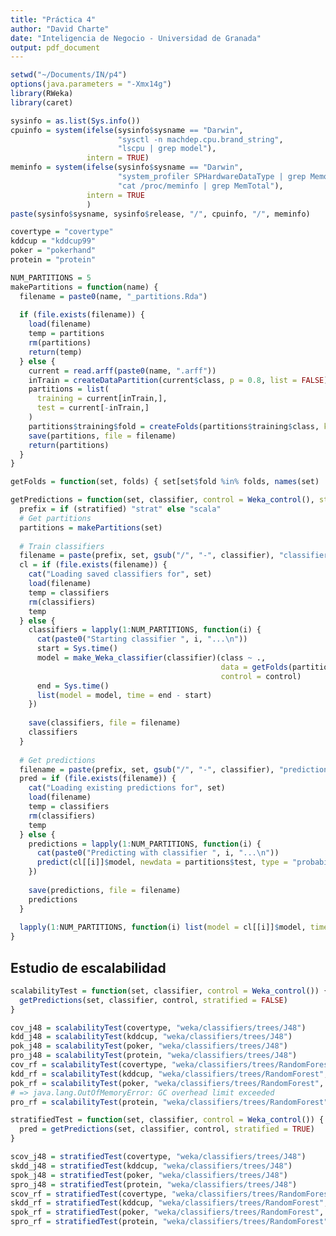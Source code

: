 ```yaml
---
title: "Práctica 4"
author: "David Charte"
date: "Inteligencia de Negocio - Universidad de Granada"
output: pdf_document
---
```


```r
setwd("~/Documents/IN/p4")
options(java.parameters = "-Xmx14g")
library(RWeka)
library(caret)
```

```r
sysinfo = as.list(Sys.info())
cpuinfo = system(ifelse(sysinfo$sysname == "Darwin",
                        "sysctl -n machdep.cpu.brand_string",
                        "lscpu | grep model"),
                 intern = TRUE)
meminfo = system(ifelse(sysinfo$sysname == "Darwin",
                        "system_profiler SPHardwareDataType | grep Memory",
                        "cat /proc/meminfo | grep MemTotal"),
                 intern = TRUE
                 )
paste(sysinfo$sysname, sysinfo$release, "/", cpuinfo, "/", meminfo)
```

```r
covertype = "covertype"
kddcup = "kddcup99"
poker = "pokerhand"
protein = "protein"
```

```r
NUM_PARTITIONS = 5
makePartitions = function(name) {
  filename = paste0(name, "_partitions.Rda")
  
  if (file.exists(filename)) {
    load(filename)
    temp = partitions
    rm(partitions)
    return(temp)
  } else {
    current = read.arff(paste0(name, ".arff"))
    inTrain = createDataPartition(current$class, p = 0.8, list = FALSE)
    partitions = list(
      training = current[inTrain,],
      test = current[-inTrain,]
    )
    partitions$training$fold = createFolds(partitions$training$class, k = NUM_PARTITIONS, list = FALSE)
    save(partitions, file = filename)
    return(partitions)
  }
}

getFolds = function(set, folds) { set[set$fold %in% folds, names(set) != "fold"] }

getPredictions = function(set, classifier, control = Weka_control(), stratified = FALSE) {
  prefix = if (stratified) "strat" else "scala"
  # Get partitions
  partitions = makePartitions(set)
  
  # Train classifiers
  filename = paste(prefix, set, gsub("/", "-", classifier), "classifiers.Rda", sep="_")
  cl = if (file.exists(filename)) {
    cat("Loading saved classifiers for", set)
    load(filename)
    temp = classifiers
    rm(classifiers)
    temp
  } else {
    classifiers = lapply(1:NUM_PARTITIONS, function(i) {
      cat(paste0("Starting classifier ", i, "...\n"))
      start = Sys.time()
      model = make_Weka_classifier(classifier)(class ~ .,
                                               data = getFolds(partitions$training, if (stratified) i else 1:i),
                                               control = control)
      end = Sys.time()
      list(model = model, time = end - start)
    })
    
    save(classifiers, file = filename)
    classifiers
  }
  
  # Get predictions
  filename = paste(prefix, set, gsub("/", "-", classifier), "predictions.Rda", sep="_")
  pred = if (file.exists(filename)) {
    cat("Loading existing predictions for", set)
    load(filename)
    temp = classifiers
    rm(classifiers)
    temp
  } else {
    predictions = lapply(1:NUM_PARTITIONS, function(i) {
      cat(paste0("Predicting with classifier ", i, "...\n"))
      predict(cl[[i]]$model, newdata = partitions$test, type = "probability")
    })
    
    save(predictions, file = filename)
    predictions
  }
  
  lapply(1:NUM_PARTITIONS, function(i) list(model = cl[[i]]$model, time = cl[[i]]$time, predictions = pred[[i]]))
}
```

## Estudio de escalabilidad

```r
scalabilityTest = function(set, classifier, control = Weka_control()) {
  getPredictions(set, classifier, control, stratified = FALSE)
}
```

```r
cov_j48 = scalabilityTest(covertype, "weka/classifiers/trees/J48")
kdd_j48 = scalabilityTest(kddcup, "weka/classifiers/trees/J48")
pok_j48 = scalabilityTest(poker, "weka/classifiers/trees/J48")
pro_j48 = scalabilityTest(protein, "weka/classifiers/trees/J48")
cov_rf = scalabilityTest(covertype, "weka/classifiers/trees/RandomForest", Weka_control(I = 50, "num-slots" = 1))
kdd_rf = scalabilityTest(kddcup, "weka/classifiers/trees/RandomForest", Weka_control(I = 50, "num-slots" = 1))
pok_rf = scalabilityTest(poker, "weka/classifiers/trees/RandomForest", Weka_control(I = 50, "num-slots" = 1))
# => java.lang.OutOfMemoryError: GC overhead limit exceeded
pro_rf = scalabilityTest(protein, "weka/classifiers/trees/RandomForest", Weka_control(I = 50, "num-slots" = 1))
```

```r
stratifiedTest = function(set, classifier, control = Weka_control()) {
  pred = getPredictions(set, classifier, control, stratified = TRUE)
}
```

```r
scov_j48 = stratifiedTest(covertype, "weka/classifiers/trees/J48")
skdd_j48 = stratifiedTest(kddcup, "weka/classifiers/trees/J48")
spok_j48 = stratifiedTest(poker, "weka/classifiers/trees/J48")
spro_j48 = stratifiedTest(protein, "weka/classifiers/trees/J48")
scov_rf = stratifiedTest(covertype, "weka/classifiers/trees/RandomForest", Weka_control(I = 50, "num-slots" = 1))
skdd_rf = stratifiedTest(kddcup, "weka/classifiers/trees/RandomForest", Weka_control(I = 50, "num-slots" = 1))
spok_rf = stratifiedTest(poker, "weka/classifiers/trees/RandomForest", Weka_control(I = 50, "num-slots" = 1))
spro_rf = stratifiedTest(protein, "weka/classifiers/trees/RandomForest", Weka_control(I = 50, "num-slots" = 1))
```

